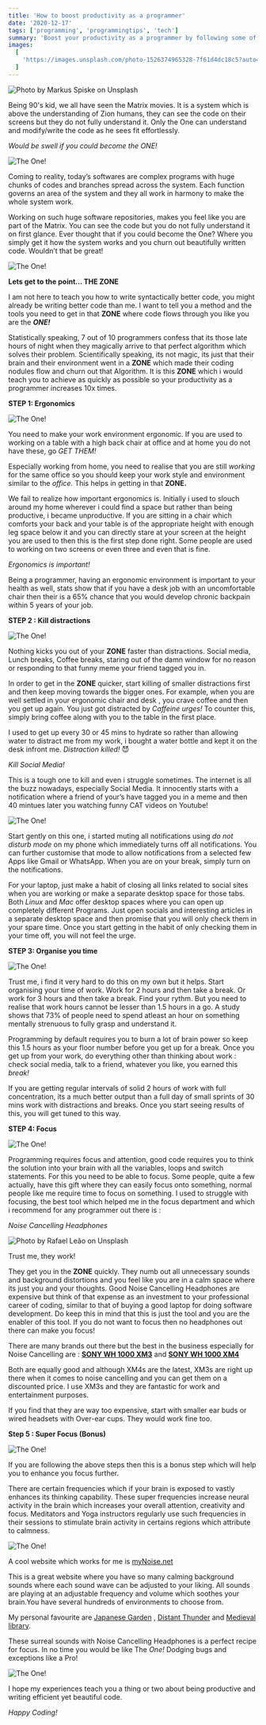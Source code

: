 ```yaml
---
title: 'How to boost productivity as a programmer'
date: '2020-12-17'
tags: ['programming', 'programmingtips', 'tech']
summary: 'Boost your productivity as a programmer by following some of my personal experiences, this helps you do more in less time.'
images:
  [
    'https://images.unsplash.com/photo-1526374965328-7f61d4dc18c5?auto=format&fit=crop&w=1161&q=80',
  ]
---
```


![Photo by [Markus Spiske](https://unsplash.com/@markusspiske?utm_source=medium&utm_medium=referral) on [Unsplash](https://unsplash.com?utm_source=medium&utm_medium=referral)](https://images.unsplash.com/photo-1526374965328-7f61d4dc18c5?auto=format&fit=crop&w=1161&q=80)

Being 90's kid, we all have seen the Matrix movies. It is a system which is above the understanding of Zion humans, they can see the code on their screens but they do not fully understand it. Only the One can understand and modify/write the code as he sees fit effortlessly.

_Would be swell if you could become the ONE!_

![The One!](https://media4.giphy.com/media/v1.Y2lkPTc5MGI3NjExOTZkYmFmODViNzFmYWM0YjM4ZjZmYWY5MTk3M2FkZTdlYjI1MTJlZiZlcD12MV9pbnRlcm5hbF9naWZzX2dpZklkJmN0PWc/QS0KOjNRG0tfG/giphy.gif)

Coming to reality, today’s softwares are complex programs with huge chunks of codes and branches spread across the system. Each function governs an area of the system and they all work in harmony to make the whole system work.

Working on such huge software repositories, makes you feel like you are part of the Matrix. You can see the code but you do not fully understand it on first glance. Ever thought that if you could become the One? Where you simply get it how the system works and you churn out beautifully written code. Wouldn’t that be great!

![The One!](https://i.gifer.com/3oQo.gif)

**Lets get to the point… THE ZONE**

I am not here to teach you how to write syntactically better code, you might already be writing better code than me. I want to tell you a method and the tools you need to get in that **ZONE** where code flows through you like you are the **_ONE!_**

Statistically speaking, 7 out of 10 programmers confess that its those late hours of night when they magically arrive to that perfect algorithm which solves their problem. Scientifically speaking, its not magic, its just that their brain and their environment went in a **ZONE** which made their coding nodules flow and churn out that Algorithm. It is this **ZONE** which i would teach you to achieve as quickly as possible so your productivity as a programmer increases 10x times.

**STEP 1: Ergonomics**

![The One!](https://media0.giphy.com/media/v1.Y2lkPTc5MGI3NjExMWYxYWY4MjkzNGUyMTA4MDEwNjUxOTQxMTg4Y2JhODIzM2FiOGQ3ZiZlcD12MV9pbnRlcm5hbF9naWZzX2dpZklkJmN0PWc/l3vRaWAPakjiEUQow/giphy.gif)

You need to make your work environment ergonomic. If you are used to working on a table with a high back chair at office and at home you do not have these, go _GET THEM!_

Especially working from home, you need to realise that you are still _working_ for the same office so you should keep your work style and environment similar to the _office._ This helps in getting in that **ZONE.**

We fail to realize how important ergonomics is. Initially i used to slouch around my home wherever i could find a space but rather than being productive, i became unproductive. If you are sitting in a chair which comforts your back and your table is of the appropriate height with enough leg space below it and you can directly stare at your screen at the height you are used to then this is the first step done right. Some people are used to working on two screens or even three and even that is fine.

_Ergonomics is important!_

Being a programmer, having an ergonomic environment is important to your health as well, stats show that if you have a desk job with an uncomfortable chair then their is a 65% chance that you would develop chronic backpain within 5 years of your job.

**STEP 2 : Kill distractions**

![The One!](https://media3.giphy.com/media/v1.Y2lkPTc5MGI3NjExZmM3YjI5ZGFhODU3YWFkNzIzMWU3NTJlOWYwNTExYWY5NzlhNTZhYyZlcD12MV9pbnRlcm5hbF9naWZzX2dpZklkJmN0PWc/3oEjIacPJYAJubIDLO/giphy.gif)

Nothing kicks you out of your **ZONE** faster than distractions. Social media, Lunch breaks, Coffee breaks, staring out of the damn window for no reason or responding to that funny meme your friend tagged you in.

In order to get in the **ZONE** quicker, start killing of smaller distractions first and then keep moving towards the bigger ones. For example, when you are well settled in your ergonomic chair and desk , you crave coffee and then you get up again. You just got distracted by _Caffeine urges!_ To counter this, simply bring coffee along with you to the table in the first place.

I used to get up every 30 or 45 mins to hydrate so rather than allowing water to distract me from my work, i bought a water bottle and kept it on the desk infront me. _Distraction killed!_ 😈

_Kill Social Media!_

This is a tough one to kill and even i struggle sometimes. The internet is all the buzz nowadays, especially Social Media. It innocently starts with a notification where a friend of your’s have tagged you in a meme and then 40 mintues later you watching funny CAT videos on Youtube!

![The One!](https://i.gifer.com/Egcp.gif)

Start gently on this one, i started muting all notifications using _do not disturb mode_ on my phone which immediately turns off all notifications. You can further customise that mode to allow notifications from a selected few Apps like Gmail or WhatsApp. When you are on your break, simply turn on the notifications.

For your laptop, just make a habit of closing all links related to social sites when you are working or make a separate desktop space for those tabs. Both _Linux_ and _Mac_ offer desktop spaces where you can open up completely different Programs. Just open socials and interesting articles in a separate desktop space and then promise that you will only check them in your spare time. Once you start getting in the habit of only checking them in your time off, you will not feel the urge.

**STEP 3: Organise you time**

![The One!](https://media3.giphy.com/media/v1.Y2lkPTc5MGI3NjExMGE2Yzk3YzkwMTc1NWQ3N2JmZWI4YzJlNTVlYWNiZThkMDMyMTQ5NSZlcD12MV9pbnRlcm5hbF9naWZzX2dpZklkJmN0PWc/zruQbn0E0eva8/giphy.gif)

Trust me, i find it very hard to do this on my own but it helps. Start organising your time of work. Work for 2 hours and then take a break. Or work for 3 hours and then take a break. Find your rythm. But you need to realise that work hours cannot be lesser than 1.5 hours in a go. A study shows that 73% of people need to spend atleast an hour on something mentally strenuous to fully grasp and understand it.

Programming by default requires you to burn a lot of brain power so keep this 1.5 hours as your floor number before you get up for a break. Once you get up from your work, do everything other than thinking about work : check social media, talk to a friend, whatever you like, you earned this _break!_

If you are getting regular intervals of solid 2 hours of work with full concentration, its a much better output than a full day of small sprints of 30 mins work with distractions and breaks. Once you start seeing results of this, you will get tuned to this way.

**STEP 4: Focus**

![The One!](https://media1.giphy.com/media/v1.Y2lkPTc5MGI3NjExNTE5ZWRlMzJiNzRiZDk3ZDVmYjBiNjJlZjI5ODQ2MDExNmIyOThjNCZlcD12MV9pbnRlcm5hbF9naWZzX2dpZklkJmN0PWc/1xnbtgIOKLqpXFBVjn/giphy.gif)

Programming requires focus and attention, good code requires you to think the solution into your brain with all the variables, loops and switch statements. For this you need to be able to focus. Some people, quite a few actually, have this gift where they can easily focus onto something, normal people like me require time to focus on something. I used to struggle with focusing, the best tool which helped me in the focus department and which i recommend for any programmer out there is :

_Noise Cancelling Headphones_

![Photo by [Rafael Leão](https://unsplash.com/@raflfc?utm_source=medium&utm_medium=referral) on [Unsplash](https://unsplash.com?utm_source=medium&utm_medium=referral)](https://cdn-images-1.medium.com/max/12000/0*MAHxljrP6gfrzjmo)

Trust me, they work!

They get you in the **ZONE** quickly. They numb out all unnecessary sounds and background distortions and you feel like you are in a calm space where its just you and your thoughts. Good Noise Cancelling Headphones are expensive but think of that expense as an investment to your professional career of coding, similar to that of buying a good laptop for doing software development. Do keep this in mind that this is just the tool and you are the enabler of this tool. If you do not want to focus then no headphones out there can make you focus!

There are many brands out there but the best in the business especially for Noise Cancelling are : [**SONY WH 1000 XM3**](https://www.sony.com/pk/electronics/headband-headphones/wh-1000xm3) and [**SONY WH 1000 XM4**](https://www.sony.com/pk/electronics/headband-headphones/wh-1000xm4)

Both are equally good and although XM4s are the latest, XM3s are right up there when it comes to noise cancelling and you can get them on a discounted price. I use XM3s and they are fantastic for work and entertainment purposes.

If you find that they are way too expensive, start with smaller ear buds or wired headsets with Over-ear cups. They would work fine too.

**Step 5 : Super Focus (Bonus)**

![The One!](https://media3.giphy.com/media/v1.Y2lkPTc5MGI3NjExY2MxMzhkZWZiMmQwNWVhMmRlZTExZWMwNjc5ZjRkOTFhYzlkZTAxOCZlcD12MV9pbnRlcm5hbF9naWZzX2dpZklkJmN0PWc/QbumCX9HFFDQA/giphy.gif)

If you are following the above steps then this is a bonus step which will help you to enhance you focus further.

There are certain frequencies which if your brain is exposed to vastly enhances its thinking capability. These super frequencies increase neural activity in the brain which increases your overall attention, creativity and focus. Meditators and Yoga instructors regularly use such frequencies in their sessions to stimulate brain activity in certains regions which attribute to calmness.

![The One!](https://media0.giphy.com/media/v1.Y2lkPTc5MGI3NjExMDhmMDEzZDAwNWMxMzBlMzFhNGIwOTI5YjhjMDI5MTc4OTlmYmMzYyZlcD12MV9pbnRlcm5hbF9naWZzX2dpZklkJmN0PWc/l41lJ8ywG1ncm9FXW/giphy.gif)

A cool website which works for me is [myNoise.net](https://mynoise.net)

This is a great website where you have so many calming background sounds where each sound wave can be adjusted to your liking. All sounds are playing at an adjustable frequency and volume which soothes your brain.You have several hundreds of environments to choose from.

My personal favourite are [Japanese Garden](https://mynoise.net/NoiseMachines/japaneseGardenSoundscapeGenerator.php) , [Distant Thunder](https://mynoise.net/NoiseMachines/thunderNoiseGenerator.php) and [Medieval library](https://mynoise.net/NoiseMachines/customMedievalLibrary.php).

These surreal sounds with Noise Cancelling Headphones is a perfect recipe for focus. In no time you would be like The _One!_ Dodging bugs and exceptions like a Pro!

![The One!](https://media2.giphy.com/media/v1.Y2lkPTc5MGI3NjExZTRmNTU5YTkyZjI5ZWQyM2FmYzdlYjNlNjRkYzdjZmFmYmFiMjRlNyZlcD12MV9pbnRlcm5hbF9naWZzX2dpZklkJmN0PWc/eIm624c8nnNbiG0V3g/giphy.gif)

I hope my experiences teach you a thing or two about being productive and writing efficient yet beautiful code.

_Happy Coding!_
